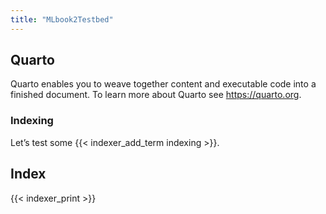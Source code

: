```yaml
---
title: "MLbook2Testbed"
---
```


## Quarto

Quarto enables you to weave together content and executable code into a finished document. To learn more about Quarto see <https://quarto.org>.

### Indexing

Let's test some {{< indexer_add_term indexing >}}.

## Index

{{< indexer_print >}}
